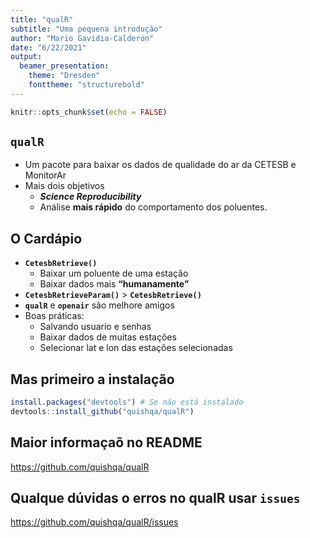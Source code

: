 ```yaml
---
title: "qualR"
subtitle: "Uma pequena introdução"
author: "Mario Gavidia-Calderón"
date: "6/22/2021"
output:
  beamer_presentation:
    theme: "Dresden"
    fonttheme: "structurebold"
---
```


```r
knitr::opts_chunk$set(echo = FALSE)
```

## `qualR`

- Um pacote para baixar os dados de qualidade do ar da CETESB e MonitorAr
- Mais dois objetivos
   - _**Science Reproducibility**_
   - Análise **mais rápido** do comportamento dos poluentes.

## O Cardápio
- **`CetesbRetrieve()`**
   - Baixar um poluente de uma estação
   - Baixar dados mais **"humanamente"**
- **`CetesbRetrieveParam()`** >  **`CetesbRetrieve()`**
- **`qualR`** e **`openair`** são melhore amigos
- Boas práticas:
   - Salvando usuario e senhas
   - Baixar dados de muitas estações
   - Selecionar lat e lon das estações selecionadas

## Mas primeiro a instalação

```r
install.packages("devtools") # Se não está instalado 
devtools::install_github("quishqa/qualR")
```

## Maior informaçaõ no README

[https://github.com/quishqa/qualR](https://github.com/quishqa/qualR)

## Qualque dúvidas o erros no qualR usar `issues`

[https://github.com/quishqa/qualR/issues](https://github.com/quishqa/qualR/issues)
